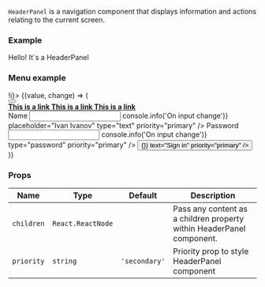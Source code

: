 
`HeaderPanel` is a navigation component that displays information and actions relating to the current screen.

### Example

<Playground>
  <div style={{ marginBottom: '10px' }}>
    <HeaderPanel>Hello! It`s a HeaderPanel</HeaderPanel>
  </div>
</Playground>

### Menu example

<Playground>
  <State initial={false} change={(i) => !i}>
    {(value, change) => (
      <block.S style={{ marginBottom: '10px' }}>
        <HeaderPanel>
          <div style={{ paddingRight: '10px' }}>
            <Button onClick={change} text="Sign in" priority="primary" />
          </div>
          <div>
            <b>
              <a href="" target="" style={{ paddingRight: '10px' }}>
                This is a link
              </a>
            </b>
            <b>
              <a href="" target="" style={{ paddingRight: '10px' }}>
                This is a link
              </a>
            </b>
            <b>
              <a href="" target="">
                This is a link
              </a>
            </b>
          </div>
        </HeaderPanel>
        <div
          style={{
            position: 'absolute',
            visibility: value ? 'visible' : 'hidden',
            width: value ? '250px' : '0',
            marginTop: '20px',
          }}
        >
          <Surface>
            <FormBlock>
              <Label priority="primary">Name</Label>
              <Input
                name="name"
                onChange={(event) => console.info('On input change')}
                placeholder="Ivan Ivanov"
                type="text"
                priority="primary"
              />
              <Label priority="primary">Password</Label>
              <Input
                name="password"
                onChange={(event) => console.info('On input change')}
                type="password"
                priority="primary"
              />
              <Button
                style={{ marginTop: '20px' }}
                onClick={() => {}}
                text="Sign in"
                priority="primary"
              />
            </FormBlock>
          </Surface>
        </div>
      </block.S>
    )}
  </State>
</Playground>

### Props

| Name       | Type              | Default       | Description                                                           |
| ---------- | ----------------- | ------------- | --------------------------------------------------------------------- |
| `children` | `React.ReactNode` |               | Pass any content as a children property within HeaderPanel component. |
| `priority` | `string`          | `'secondary'` | Priority prop to style HeaderPanel component                          |
